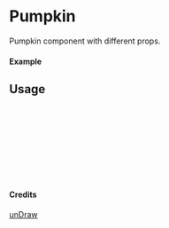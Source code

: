 
<Meta of={Pumpkin} title="unDraw/Pumpkin" />

# Pumpkin

Pumpkin component with different props.

#### Example

<Canvas of={Pumpkin.Primary} />

## Usage

```ts
import { Pumpkin } from "yadl-ui";

const Example = () => {
  return (
      <Pumpkin />
  );
};

export default Example;
```

#### Credits
[unDraw](https://undraw.co/illustrations)

